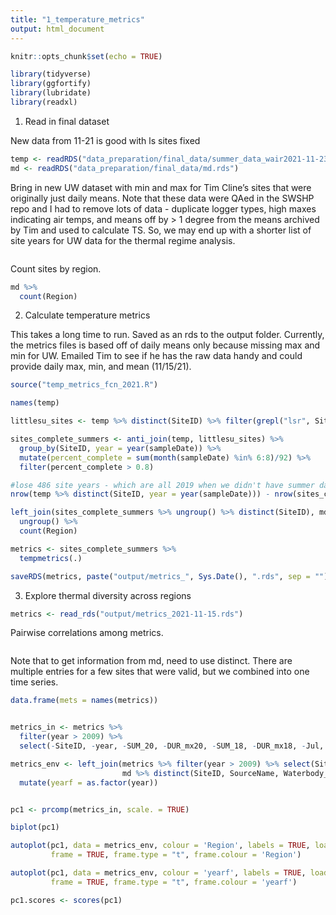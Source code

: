 ```yaml
---
title: "1_temperature_metrics"
output: html_document
---
```


```r
knitr::opts_chunk$set(echo = TRUE)

library(tidyverse)
library(ggfortify)
library(lubridate)
library(readxl)
```

1. Read in final dataset

New data from 11-21 is good with ls sites fixed

```r
temp <- readRDS("data_preparation/final_data/summer_data_wair2021-11-23.rds")
md <- readRDS("data_preparation/final_data/md.rds")
```

Bring in new UW dataset with min and max for Tim Cline's sites that were originally just daily means. Note that these data were QAed in the SWSHP repo and I had to remove lots of data - duplicate logger types, high maxes indicating air temps, and means off by > 1 degree from the means archived by Tim and used to calculate TS. So, we may end up with a shorter list of site years for UW data for the thermal regime analysis.

```r

```



Count sites by region.

```r
md %>% 
  count(Region)
```




2. Calculate temperature metrics

This takes a long time to run. Saved as an rds to the output folder. Currently, the metrics files is based off of daily means only because missing max and min for UW. Emailed Tim to see if he has the raw data handy and could provide daily max, min, and mean (11/15/21).

```r

source("temp_metrics_fcn_2021.R")

names(temp)

littlesu_sites <- temp %>% distinct(SiteID) %>% filter(grepl("lsr", SiteID))

sites_complete_summers <- anti_join(temp, littlesu_sites) %>%
  group_by(SiteID, year = year(sampleDate)) %>% 
  mutate(percent_complete = sum(month(sampleDate) %in% 6:8)/92) %>%
  filter(percent_complete > 0.8)

#lose 486 site years - which are all 2019 when we didn't have summer data!
nrow(temp %>% distinct(SiteID, year = year(sampleDate))) - nrow(sites_complete_summers %>% count(SiteID, year))

left_join(sites_complete_summers %>% ungroup() %>% distinct(SiteID), md %>% select(SiteID, Region)) %>% 
  ungroup() %>% 
  count(Region)

metrics <- sites_complete_summers %>% 
  tempmetrics(.)

saveRDS(metrics, paste("output/metrics_", Sys.Date(), ".rds", sep = ""))

```



3. Explore thermal diversity across regions


```r
metrics <- read_rds("output/metrics_2021-11-15.rds")

```


Pairwise correlations among metrics.

```r

```



Note that to get information from md, need to use distinct. There are multiple entries for a few sites that were valid, but we combined into one time series.


```r

data.frame(mets = names(metrics))


metrics_in <- metrics %>% 
  filter(year > 2009) %>% 
  select(-SiteID, -year, -SUM_20, -DUR_mx20, -SUM_18, -DUR_mx18, -Jul, -Aug, -Sep, -Jun) 

metrics_env <- left_join(metrics %>% filter(year > 2009) %>% select(SiteID, year), 
                         md %>% distinct(SiteID, SourceName, Waterbody_name, Waterbody_type, Name, HUC8, Region)) %>%
  mutate(yearf = as.factor(year))


pc1 <- prcomp(metrics_in, scale. = TRUE) 

biplot(pc1)

autoplot(pc1, data = metrics_env, colour = 'Region', labels = TRUE, loadings.label = TRUE,
         frame = TRUE, frame.type = "t", frame.colour = 'Region')

autoplot(pc1, data = metrics_env, colour = 'yearf', labels = TRUE, loadings.label = TRUE,
         frame = TRUE, frame.type = "t", frame.colour = 'yearf')

pc1.scores <- scores(pc1)
```

